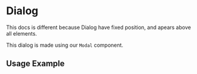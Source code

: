 

<Meta title="Components/Dialog/CustomDocs" />


# Dialog

This docs is different because Dialog have fixed position,
and apears above all elements.

This dialog is made using our `Modal` component.

<ArgsTable of={Dialog} />

## Usage Example
